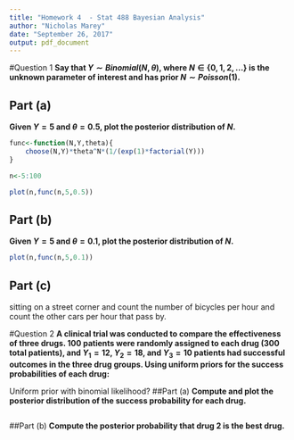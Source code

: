 ```yaml
---
title: "Homework 4  - Stat 488 Bayesian Analysis"
author: "Nicholas Marey"
date: "September 26, 2017"
output: pdf_document
---
```

#Question 1
**Say that $Y \sim Binomial(N, \theta)$, where $N \in \{0, 1, 2, . . .\}$ is the unknown parameter of interest and has prior $N \sim Poisson(1)$.**

## Part (a)
**Given $Y = 5$ and $\theta = 0.5$, plot the posterior distribution of $N$.**
```r
func<-function(N,Y,theta){
    choose(N,Y)*theta^N*(1/(exp(1)*factorial(Y)))
}

n<-5:100

plot(n,func(n,5,0.5))
```

## Part (b)
**Given $Y = 5$ and $\theta = 0.1$, plot the posterior distribution of $N$.**
```r

plot(n,func(n,5,0.1))
```

## Part (c)
sitting on a street corner and count the number of bicycles per hour and count the other cars per hour that pass by. 

#Question 2
**A clinical trial was conducted to compare the effectiveness of three drugs. 100 patients were randomly assigned to each drug (300 total patients), and $Y_1 = 12$, $Y_2 = 18$, and $Y_3 = 10$ patients had successful outcomes in the three drug groups. Using uniform priors for the success probabilities of each drug:**

Uniform prior with binomial likelihood?
##Part (a)
**Compute and plot the posterior distribution of the success probability for each drug.**
```r

```

##Part (b)
**Compute the posterior probability that drug 2 is the best drug.**
```r

```

